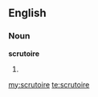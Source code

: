 ==English==

===Noun===
'''scrutoire'''

# {{misspelling of|escritoire|lang=en}}

[[my:scrutoire]]
[[te:scrutoire]]